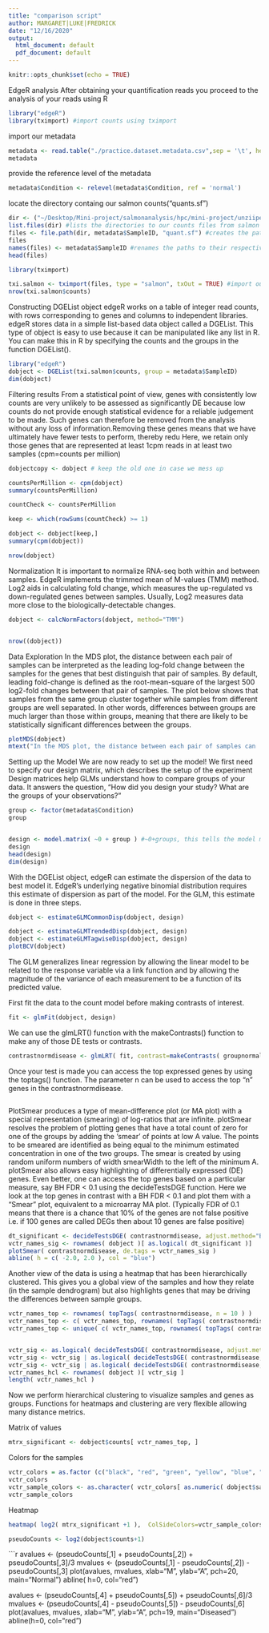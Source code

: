 ```yaml
---
title: "comparison script"
author: MARGARET|LUKE|FREDRICK
date: "12/16/2020"
output:
  html_document: default
  pdf_document: default
---
```


```r
knitr::opts_chunk$set(echo = TRUE)
```

EdgeR analysis
After obtaining your quantification reads you proceed to the analysis of your reads using R
```r
library("edgeR") 
library(tximport) #import counts using tximport
```
import our metadata

```r
metadata <- read.table("./practice.dataset.metadata.csv",sep = '\t', header = T, stringsAsFactors = T)
metadata
```
provide the reference level of the metadata 
```r
metadata$Condition <- relevel(metadata$Condition, ref = 'normal')
```
locate the directory containg our salmon counts("quants.sf")
```r
dir <- ("~/Desktop/Mini-project/salmonanalysis/hpc/mini-project/unziiped-raw-data/quants")
list.files(dir) #lists the directories to our counts files from salmon
files <- file.path(dir, metadata$SampleID, "quant.sf") #creates the path to our counts and their respective samples
files
names(files) <- metadata$SampleID #renames the paths to their respective sample id
head(files)

library(tximport)

txi.salmon <- tximport(files, type = "salmon", txOut = TRUE) #import our counts data
nrow(txi.salmon$counts)

```

Constructing DGEList object
edgeR works on a table of integer read counts, with rows corresponding to genes and columns to independent libraries. edgeR stores data in a simple list-based data object called a DGEList. This type of object is easy to use because it can be manipulated like any list in R. You can make this in R by specifying the counts and the groups in the function DGEList().
```r
library("edgeR")
dobject <- DGEList(txi.salmon$counts, group = metadata$SampleID)
dim(dobject)
```
Filtering results
From a statistical point of view, genes with consistently low counts are very unlikely to be assessed as significantly DE because low counts do not provide enough statistical evidence for a reliable judgement to be made. Such genes can therefore be removed from the analysis without any loss of information.Removing these genes means that we have ultimately have fewer tests to perform, thereby redu
Here, we retain only those genes that are represented at least 1cpm reads in at least two samples (cpm=counts per million) 

```r
dobjectcopy <- dobject # keep the old one in case we mess up

countsPerMillion <- cpm(dobject)
summary(countsPerMillion)

countCheck <- countsPerMillion 

keep <- which(rowSums(countCheck) >= 1)

dobject <- dobject[keep,]
summary(cpm(dobject))

nrow(dobject)

```
Normalization
It is important to normalize RNA-seq both within and between samples. 
EdgeR implements the trimmed mean of M-values (TMM) method.
Log2 aids in calculating fold change, which measures the up-regulated vs down-regulated genes between samples. Usually, Log2 measures data more close to the biologically-detectable changes.

```r
dobject <- calcNormFactors(dobject, method="TMM")


nrow((dobject))
```

Data Exploration
In the MDS plot, the distance between each pair of samples can be interpreted as the leading log-fold change between the samples for the genes that best distinguish that pair of samples. By default, leading fold-change is defined as the root-mean-square of the largest 500 log2-fold changes between that pair of samples. The plot below  shows that samples from the same group cluster together while samples from different groups are well separated. In other words, differences between groups are much larger than those within groups, meaning that there are likely to be statistically significant differences between the groups. 

```r
plotMDS(dobject)
mtext("In the MDS plot, the distance between each pair of samples can  be interpreted as the leading \n log-fold change between the samples for the genes that best distinguish that pair of samples")
```
Setting up the Model
We are now ready to set up the model! We first need to specify our design matrix, which describes the setup of the experiment
Design matrices help GLMs understand how to compare groups of your data. It answers the question, “How did you design your study? What are the groups of your observations?”

```r
group <- factor(metadata$Condition)
group


design <- model.matrix( ~0 + group ) #~0+groups, this tells the model matrix function how to format your matrix. There are other ways of making model matrices, this is the most intuitive for using edgeR.
design
head(design)
dim(design)
```
With the DGEList object, edgeR can estimate the dispersion of the data to best model it. EdgeR’s underlying negative binomial distribution requires this estimate of dispersion as part of the model. For the GLM, this estimate is done in three steps.

```r
dobject <- estimateGLMCommonDisp(dobject, design)

dobject <- estimateGLMTrendedDisp(dobject, design)
dobject <- estimateGLMTagwiseDisp(dobject, design)
plotBCV(dobject)
```




The GLM generalizes linear regression by allowing the linear model to be related to the response variable via a link function and by allowing the magnitude of the variance of each measurement to be a function of its predicted value.

First fit the data to the count model before making contrasts of interest.
```r
fit <- glmFit(dobject, design)
```
We can use the glmLRT() function with the makeContrasts() function to make any of those DE tests or contrasts.
```r
contrastnormdisease <- glmLRT( fit, contrast=makeContrasts( groupnormal-groupdisease, levels=design ) )

```
Once your test is made you can access the top expressed genes by using the toptags() function. The parameter n can be used to access the top “n” genes in the contrastnormdisease.
```r


```
PlotSmear produces a type of mean-difference plot (or MA plot) with a special representation (smearing) of log-ratios that are infinite. plotSmear resolves the problem of plotting genes that have a total count of zero for one of the groups by adding the 'smear' of points at low A value. The points to be smeared are identified as being equal to the minimum estimated concentration in one of the two groups. The smear is created by using random uniform numbers of width smearWidth to the left of the minimum A. plotSmear also allows easy highlighting of differentially expressed (DE) genes.
Even better, one can access the top genes based on a particular measure, say BH FDR < 0.1 using the decideTestsDGE function. Here we look at the top genes in contrast with a BH FDR < 0.1 and plot them with a “Smear” plot, equivalent to a microarray MA plot. (Typically FDR of 0.1 means that there is a chance that 10% of the genes are not false positive i.e. if 100 genes are called DEGs then about 10 genes are false positive)
```r
dt_significant <- decideTestsDGE( contrastnormdisease, adjust.method="BH", p.value=0.05)#p-value of 5% means that 5% of all tests will result in false positives.
vctr_names_sig <- rownames( dobject )[ as.logical( dt_significant )]
plotSmear( contrastnormdisease, de.tags = vctr_names_sig )
abline( h = c( -2.0, 2.0 ), col = "blue")

```
Another view of the data is using a heatmap that has been hierarchically clustered. This gives you a global view of the samples and how they relate (in the sample dendrogram) but also highlights genes that may be driving the differences between sample groups. 

```r
vctr_names_top <- rownames( topTags( contrastnormdisease, n = 10 ) )
vctr_names_top <- c( vctr_names_top, rownames( topTags( contrastnormdisease, n = 10 ) ) )
vctr_names_top <- unique( c( vctr_names_top, rownames( topTags( contrastnormdisease, n = 10 ) ) ))


vctr_sig <- as.logical( decideTestsDGE( contrastnormdisease, adjust.method="BH", p.value=0.000005) )
vctr_sig <- vctr_sig | as.logical( decideTestsDGE( contrastnormdisease, adjust.method="BH", p.value=0.000005) )
vctr_sig <- vctr_sig | as.logical( decideTestsDGE( contrastnormdisease, adjust.method="BH", p.value=0.000005) )
vctr_names_hcl <- rownames( dobject )[ vctr_sig ]
length( vctr_names_hcl )

```
Now we perform hierarchical clustering to visualize samples and genes as groups. Functions for heatmaps and clustering are very flexible allowing many distance metrics. 

Matrix of values
```r
mtrx_significant <- dobject$counts[ vctr_names_top, ]
```
Colors for the samples
```r
vctr_colors = as.factor (c("black", "red", "green", "yellow", "blue", "violet"))
vctr_colors
vctr_sample_colors <- as.character( vctr_colors[ as.numeric( dobject$samples$group ) ] )
vctr_sample_colors
```
Heatmap
```r
heatmap( log2( mtrx_significant +1 ),  ColSideColors=vctr_sample_colors, col=heat.colors(100), scale="row")
```
```r
pseudoCounts <- log2(dobject$counts+1)

```

```r
avalues <- (pseudoCounts[,1] + pseudoCounts[,2]) + pseudoCounts[,3]/3
mvalues <- (pseudoCounts[,1] - pseudoCounts[,2]) - pseudoCounts[,3]
plot(avalues, mvalues, xlab="M", ylab="A", pch=20, main="Normal")
abline( h=0, col="red")


avalues <- (pseudoCounts[,4] + pseudoCounts[,5]) + pseudoCounts[,6]/3
mvalues <- (pseudoCounts[,4] - pseudoCounts[,5]) - pseudoCounts[,6]
plot(avalues, mvalues, xlab="M", ylab="A", pch=19, main="Diseased")
abline(h=0, col="red")

















